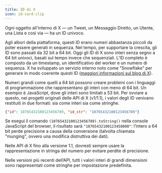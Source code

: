 ```yaml
---
title: ID di X
icon: id-card-clip
---
```


Ogni oggetto all'interno di X — un Tweet, un Messaggio Diretto, un Utente, una Lista e così via — ha un ID univoco.

Agli albori della piattaforma, questi ID erano numeri abbastanza piccoli da poter essere generati in sequenza. Nel tempo, per supportare la crescita, gli ID sono passati da 32 bit a 64 bit. Oggi gli ID di X sono interi senza segno a 64 bit univoci, basati sul tempo invece che sequenziali. L’ID completo è composto da un timestamp, un identificativo del worker e un numero di sequenza. X ha sviluppato un servizio interno noto come "Snowflake" per generare in modo coerente questi ID ([maggiori informazioni sul blog di X](https://blog.x.com/engineering/en_us/a/2010/announcing-snowflake.html)).

Numeri grandi come quelli a 64 bit possono creare problemi con i linguaggi di programmazione che rappresentano gli interi con meno di 64 bit. Un esempio è JavaScript, dove gli interi sono limitati a 53 bit. Per ovviare a questo, nei progetti originali delle API di X (v1/1.1), i valori degli ID venivano restituiti in due formati: sia come interi sia come stringhe.

```json
{"id": 10765432100123456789, "id_str": "10765432100123456789"}
```

Se esegui il comando `(10765432100123456789).toString()` nella console JavaScript del browser, il risultato sarà `"10765432100123458000"`: l’intero a 64 bit perde precisione a causa della conversione (talvolta chiamata "munging", ovvero una modifica distruttiva dei dati).

Nelle API di X fino alla versione 1.1, dovresti sempre usare la rappresentazione in stringa del numero per evitare perdite di precisione.

Nelle versioni più recenti dell’API, tutti i valori interi di grandi dimensioni sono rappresentati come stringhe per impostazione predefinita.